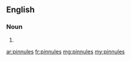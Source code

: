 ==English==

===Noun===
{{head|en|plural}}

# {{plural of|pinnule|lang=en}}

[[ar:pinnules]]
[[fr:pinnules]]
[[mg:pinnules]]
[[my:pinnules]]